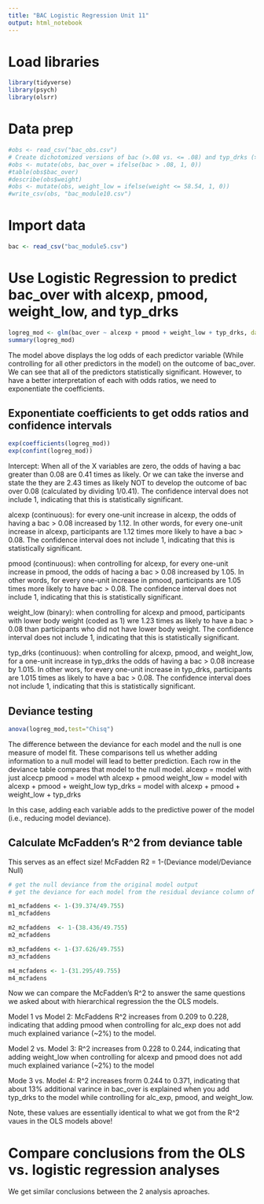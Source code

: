 ```yaml
---
title: "BAC Logistic Regression Unit 11"
output: html_notebook
---
```

# Load libraries
```r
library(tidyverse)
library(psych)
library(olsrr)
```

# Data prep
```r
#obs <- read_csv("bac_obs.csv")
# Create dichotomized versions of bac (>.08 vs. <= .08) and typ_drks (> average of 2 per day vs. <= average of 2 per day)
#obs <- mutate(obs, bac_over = ifelse(bac > .08, 1, 0))
#table(obs$bac_over)
#describe(obs$weight)
#obs <- mutate(obs, weight_low = ifelse(weight <= 58.54, 1, 0))
#write_csv(obs, "bac_module10.csv")
```

# Import data
```r
bac <- read_csv("bac_module5.csv")
```



# Use Logistic Regression to predict bac_over with alcexp, pmood, weight_low, and typ_drks
```r
logreg_mod <- glm(bac_over ~ alcexp + pmood + weight_low + typ_drks, data = bac)
summary(logreg_mod)
```

The model above displays the log odds of each predictor variable (While controlling for all other predictors in the model) on the outcome of bac_over. We can see that all of the predictors statistically significant. However, to have a better interpretation of each with odds ratios, we need to exponentiate the coefficients.

## Exponentiate coefficients to get odds ratios and confidence intervals
```r
exp(coefficients(logreg_mod))
exp(confint(logreg_mod))
```

Intercept: When all of the X variables are zero, the odds of having a bac greater than 0.08 are 0.41 times as likely. Or we can take the inverse and state the they are 2.43 times as likely NOT to develop the outcome of bac over 0.08 (calculated by dividing 1/0.41). The confidence interval does not include 1, indicating that this is statistically significant.

alcexp (continuous): for every one-unit increase in alcexp, the odds of having a bac > 0.08 increased by 1.12. In other words, for every one-unit increase in alcexp, participants are 1.12 times more likely to have a bac > 0.08.  The confidence interval does not include 1, indicating that this is statistically significant.

pmood (continuous): when controlling for alcexp, for every one-unit increase in pmood, the odds of hacing a bac > 0.08 increased by 1.05. In other words, for every one-unit increase in pmood, participants are 1.05 times more likely to have bac > 0.08.  The confidence interval does not include 1, indicating that this is statistically significant.

weight_low (binary): when controlling for alcexp and pmood, participants with lower body weight (coded as 1) wre 1.23 times as likely to have a bac > 0.08 than participants who did not have lower body weight.  The confidence interval does not include 1, indicating that this is statistically significant.

typ_drks (continuous): when controlling for alcexp, pmood, and weight_low, for a one-unit increase in typ_drks the odds of having a bac > 0.08 increase by 1.015. In other wors, for every one-unit increase in typ_drks, participants are 1.015 times as likely to have a bac > 0.08. The confidence interval does not include 1, indicating that this is statistically significant.

## Deviance testing
```r
anova(logreg_mod,test="Chisq")
```
The difference between the deviance for each model and the null is one measure of model fit. These comparisons tell us whether adding information to a null model will lead to better prediction. Each row in the deviance table compares that model to the null model.
alcexp = model with just alcecp
pmood = model wth alcexp + pmood
weight_low = model with alcexp + pmood + weight_low
typ_drks = model with alcexp + pmood + weight_low + typ_drks

In this case, adding each variable adds to the predictive power of the model (i.e., reducing model deviance). 

## Calculate McFadden's R^2 from deviance table
This serves as an effect size!
McFadden R2 =  1-(Deviance model/Deviance Null)
```r
# get the null deviance from the original model output
# get the deviance for each model from the residual deviance column of the devaince table

m1_mcfaddens <- 1-(39.374/49.755)
m1_mcfaddens

m2_mcfaddens  <- 1-(38.436/49.755)
m2_mcfaddens

m3_mcfaddens <- 1-(37.626/49.755)
m3_mcfaddens

m4_mcfadens <- 1-(31.295/49.755)
m4_mcfadens
```

Now we can compare the McFadden's R^2 to answer the same questions we asked about with hierarchical regression the the OLS models.

Model 1 vs  Model 2: 
McFaddens R^2 increases from 0.209 to 0.228, indicating that adding pmood when controlling for alc_exp does not add much explained variance (~2%) to the model.

Model 2 vs. Model 3: 
R^2 increases from 0.228 to 0.244, indicating that adding weight_low when controlling for alcexp and pmood does not add much explained variance (~2%) to the model

Mode 3 vs. Model 4: 
R^2 increases frorm 0.244 to 0.371, indicating that about 13% additional varince in bac_over is explained when you add typ_drks to the model while controlling for alc_exp, pmood, and weight_low.

Note, these values are essentially identical to what we got from the R^2 vaues in the OLS models above!

# Compare conclusions from the OLS vs. logistic regression analyses
We get similar conclusions between the 2 analysis aproaches.
